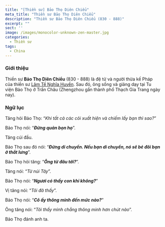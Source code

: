 ```yaml
---
title: "[Thiền sư] Bảo Thọ Diên Chiểu"
meta_title: "Thiền sư Bảo Thọ Diên Chiểu"
description: "Thiền sư Bảo Thọ Diên Chiểu (830 - 888)"
excerpt: ""
sect: ''
image: /images/monocolor-unknown-zen-master.jpg
categories:
  - Thiền sư
tags:
  - China
---
```


### Giới thiệu

Thiền sư **Bảo Thọ Diên Chiểu** (830 - 888) là đệ tử và người thừa kế Pháp của thiền sư [Lâm Tế Nghĩa Huyền](/masters/linji-yixuan).
Sau đó, ông sống và giảng dạy tại Tu viện Bảo Thọ ở Trấn Châu (Zhengzhou gần thành phố Thạch Gia Trang ngày nay).

### Ngữ lục

Tăng hỏi Bảo Thọ: “_Khi tất cả các cõi xuất hiện và chiếm lấy bạn thì sao?_”

Bảo Thọ nói: “**_Đừng quản bọn họ_**”.

Tăng cúi đầu.

Bảo Thọ sau đó nói: “**_Đừng di chuyển. Nếu bạn di chuyển, nó sẽ bẻ đôi bạn ở thắt lưng_**”.

Bảo Thọ hỏi tăng: “**_Ông từ đâu tới?_**”.

Tăng nói: “_Từ núi Tây_”.

Bảo Thọ nói: “**_Ngươi có thấy con khỉ không?_**”

Vị tăng nói: “_Tôi đã thấy_”.

Bảo Thọ nói: “**_Cô ấy thông minh đến mức nào?_**”

Ông tăng nói: “_Tôi thấy mình chẳng thông minh hơn chút nào_”.

Bảo Thọ đánh anh ta.

